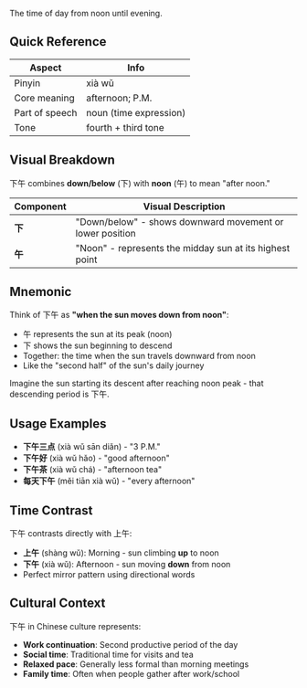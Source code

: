 The time of day from noon until evening.

## Quick Reference

| Aspect         | Info                        |
| -------------- | --------------------------- |
| Pinyin         | xià wǔ                      |
| Core meaning   | afternoon; P.M.             |
| Part of speech | noun (time expression)      |
| Tone           | fourth + third tone         |

## Visual Breakdown

下午 combines **down/below** (下) with **noon** (午) to mean "after noon."

| Component | Visual Description                                          |
| --------- | ----------------------------------------------------------- |
| **下**    | "Down/below" - shows downward movement or lower position   |
| **午**    | "Noon" - represents the midday sun at its highest point    |

## Mnemonic

Think of 下午 as **"when the sun moves down from noon"**:

- 午 represents the sun at its peak (noon)
- 下 shows the sun beginning to descend
- Together: the time when the sun travels downward from noon
- Like the "second half" of the sun's daily journey

Imagine the sun starting its descent after reaching noon peak - that descending period is 下午.

## Usage Examples

- **下午三点** (xià wǔ sān diǎn) - "3 P.M."
- **下午好** (xià wǔ hǎo) - "good afternoon"
- **下午茶** (xià wǔ chá) - "afternoon tea"
- **每天下午** (měi tiān xià wǔ) - "every afternoon"

## Time Contrast

下午 contrasts directly with 上午:

- **上午** (shàng wǔ): Morning - sun climbing **up** to noon
- **下午** (xià wǔ): Afternoon - sun moving **down** from noon
- Perfect mirror pattern using directional words

## Cultural Context

下午 in Chinese culture represents:
- **Work continuation**: Second productive period of the day
- **Social time**: Traditional time for visits and tea
- **Relaxed pace**: Generally less formal than morning meetings
- **Family time**: Often when people gather after work/school
